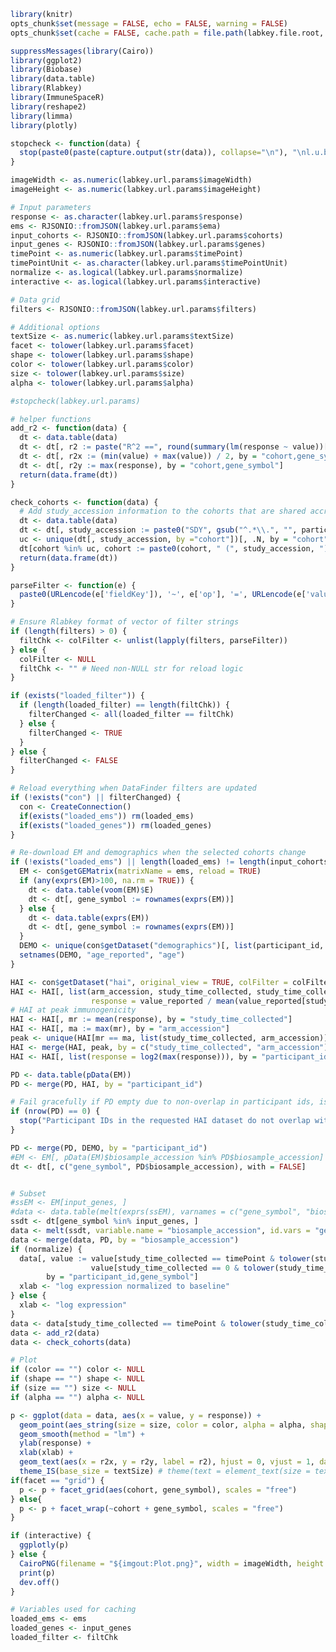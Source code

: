 ```r
library(knitr)
opts_chunk$set(message = FALSE, echo = FALSE, warning = FALSE)
opts_chunk$set(cache = FALSE, cache.path = file.path(labkey.file.root, "cache/GeneExpressionExplorer/", labkey.user.email, ""))
```

```r
suppressMessages(library(Cairo))
library(ggplot2)
library(Biobase)
library(data.table)
library(Rlabkey)
library(ImmuneSpaceR)
library(reshape2)
library(limma)
library(plotly)

stopcheck <- function(data) {
  stop(paste0(paste(capture.output(str(data)), collapse="\n"), "\nl.u.b: ",labkey.url.base, "\nl.u.p: ",labkey.url.path))
}

imageWidth <- as.numeric(labkey.url.params$imageWidth)
imageHeight <- as.numeric(labkey.url.params$imageHeight)

# Input parameters
response <- as.character(labkey.url.params$response)
ems <- RJSONIO::fromJSON(labkey.url.params$ema)
input_cohorts <- RJSONIO::fromJSON(labkey.url.params$cohorts)
input_genes <- RJSONIO::fromJSON(labkey.url.params$genes)
timePoint <- as.numeric(labkey.url.params$timePoint)
timePointUnit <- as.character(labkey.url.params$timePointUnit)
normalize <- as.logical(labkey.url.params$normalize)
interactive <- as.logical(labkey.url.params$interactive)

# Data grid
filters <- RJSONIO::fromJSON(labkey.url.params$filters)

# Additional options
textSize <- as.numeric(labkey.url.params$textSize)
facet <- tolower(labkey.url.params$facet)
shape <- tolower(labkey.url.params$shape)
color <- tolower(labkey.url.params$color)
size <- tolower(labkey.url.params$size)
alpha <- tolower(labkey.url.params$alpha)

#stopcheck(labkey.url.params)

# helper functions
add_r2 <- function(data) {
  dt <- data.table(data)
  dt <- dt[, r2 := paste("R^2 ==", round(summary(lm(response ~ value))[['r.squared']], 3)), by = "cohort,gene_symbol"]
  dt <- dt[, r2x := (min(value) + max(value)) / 2, by = "cohort,gene_symbol"]
  dt <- dt[, r2y := max(response), by = "cohort,gene_symbol"]
  return(data.frame(dt))
}

check_cohorts <- function(data) {
  # Add study_accession information to the cohorts that are shared accross studies
  dt <- data.table(data)
  dt <- dt[, study_accession := paste0("SDY", gsub("^.*\\.", "", participant_id))]
  uc <- unique(dt[, study_accession, by ="cohort"])[, .N, by = "cohort"][N >1, cohort]
  dt[cohort %in% uc, cohort := paste0(cohort, " (", study_accession, ")")]
  return(data.frame(dt))
}

parseFilter <- function(e) {
  paste0(URLencode(e['fieldKey']), '~', e['op'], '=', URLencode(e['value']))
}

# Ensure Rlabkey format of vector of filter strings
if (length(filters) > 0) {
  filtChk <- colFilter <- unlist(lapply(filters, parseFilter))
} else {
  colFilter <- NULL
  filtChk <- "" # Need non-NULL str for reload logic
}

if (exists("loaded_filter")) {
  if (length(loaded_filter) == length(filtChk)) {
    filterChanged <- all(loaded_filter == filtChk)
  } else {
    filterChanged <- TRUE
  }
} else {
  filterChanged <- FALSE
}

# Reload everything when DataFinder filters are updated
if (!exists("con") || filterChanged) {
  con <- CreateConnection()
  if(exists("loaded_ems")) rm(loaded_ems)
  if(exists("loaded_genes")) rm(loaded_genes)
}

# Re-download EM and demographics when the selected cohorts change
if (!exists("loaded_ems") || length(loaded_ems) != length(input_cohorts) || !all(loaded_ems %in% ems)) {
  EM <- con$getGEMatrix(matrixName = ems, reload = TRUE)
  if (any(exprs(EM)>100, na.rm = TRUE)) {
    dt <- data.table(voom(EM)$E)
    dt <- dt[, gene_symbol := rownames(exprs(EM))]
  } else {
    dt <- data.table(exprs(EM))
    dt <- dt[, gene_symbol := rownames(exprs(EM))]
  }
  DEMO <- unique(con$getDataset("demographics")[, list(participant_id, age_reported, gender, race)])
  setnames(DEMO, "age_reported", "age")
}

HAI <- con$getDataset("hai", original_view = TRUE, colFilter = colFilter, reload = TRUE)
HAI <- HAI[, list(arm_accession, study_time_collected, study_time_collected_unit,
                  response = value_reported / mean(value_reported[study_time_collected <= 0])), by = "virus,participant_id"]
# HAI at peak immunogenicity
HAI <- HAI[, mr := mean(response), by = "study_time_collected"]
HAI <- HAI[, ma := max(mr), by = "arm_accession"]
peak <- unique(HAI[mr == ma, list(study_time_collected, arm_accession)])
HAI <- merge(HAI, peak, by = c("study_time_collected", "arm_accession"))
HAI <- HAI[, list(response = log2(max(response))), by = "participant_id"]

PD <- data.table(pData(EM))
PD <- merge(PD, HAI, by = "participant_id")

# Fail gracefully if PD empty due to non-overlap in participant ids, issue num 21
if (nrow(PD) == 0) {
  stop("Participant IDs in the requested HAI dataset do not overlap with those in the requested pheno data. Please select a different cohort or timepoint and try again.")
}

PD <- merge(PD, DEMO, by = "participant_id")
#EM <- EM[, pData(EM)$biosample_accession %in% PD$biosample_accession]
dt <- dt[, c("gene_symbol", PD$biosample_accession), with = FALSE]


# Subset
#ssEM <- EM[input_genes, ]
#data <- data.table(melt(exprs(ssEM), varnames = c("gene_symbol", "biosample_accession")))
ssdt <- dt[gene_symbol %in% input_genes, ]
data <- melt(ssdt, variable.name = "biosample_accession", id.vars = "gene_symbol")
data <- merge(data, PD, by = "biosample_accession")
if (normalize) {
  data[, value := value[study_time_collected == timePoint & tolower(study_time_collected_unit) == timePointUnit]  -
                  value[study_time_collected == 0 & tolower(study_time_collected_unit) == timePointUnit],
        by = "participant_id,gene_symbol"]
  xlab <- "log expression normalized to baseline"
} else {
  xlab <- "log expression"
}
data <- data[study_time_collected == timePoint & tolower(study_time_collected_unit) == timePointUnit]
data <- add_r2(data)
data <- check_cohorts(data)

# Plot
if (color == "") color <- NULL
if (shape == "") shape <- NULL
if (size == "") size <- NULL
if (alpha == "") alpha <- NULL
```

<div align = 'center'>
```r
p <- ggplot(data = data, aes(x = value, y = response)) +
  geom_point(aes_string(size = size, color = color, alpha = alpha, shape = shape)) +
  geom_smooth(method = "lm") +
  ylab(response) +
  xlab(xlab) +
  geom_text(aes(x = r2x, y = r2y, label = r2), hjust = 0, vjust = 1, data = data, parse = TRUE) +
  theme_IS(base_size = textSize) # theme(text = element_text(size = textSize))
if(facet == "grid") {
  p <- p + facet_grid(aes(cohort, gene_symbol), scales = "free")
} else{
  p <- p + facet_wrap(~cohort + gene_symbol, scales = "free")
}

if (interactive) {
  ggplotly(p)
} else {
  CairoPNG(filename = "${imgout:Plot.png}", width = imageWidth, height = imageHeight)
  print(p)
  dev.off()
}

# Variables used for caching
loaded_ems <- ems
loaded_genes <- input_genes
loaded_filter <- filtChk
```
</div>
